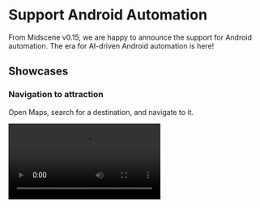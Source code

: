 # Support Android Automation

From Midscene v0.15, we are happy to announce the support for Android automation. The era for AI-driven Android automation is here!

## Showcases

### Navigation to attraction

Open Maps, search for a destination, and navigate to it.

<video src="https://lf3-static.bytednsdoc.com/obj/eden-cn/nupipfups/Midscene/android-maps.mp4" controls/>

### Auto-like tweets

Open Twitter, auto-like the first tweet by [@midscene_ai](https://x.com/midscene_ai).

<video src="https://lf3-static.bytednsdoc.com/obj/eden-cn/nupipfups/Midscene/android-twitter.mp4" controls/>

## Suitable for ALL apps

For our developers, all you need is the adb connection and a visual-language model (vl-model) service. Everything is ready!

Behind the scenes, we utilize the visual grounding capabilities of vl-model to locate target elements on the screen. So, regardless of whether it's a native app, a [Lynx](https://github.com/lynx-family/lynx) page, or a hybrid app with a webview, it makes no difference. Developers can write automation scripts without the burden of worrying about the technology stack of the app.

## With ALL the power of Midscene

When using Midscene to do web automation, our users loves the tools like playgrounds and reports. Now, we bring the same power to Android automation!

### Use the playground to run automation without any code

<video src="https://lf3-static.bytednsdoc.com/obj/eden-cn/nupipfups/Midscene/android-playground-lark-en.mp4" poster="/blog/android-playground-lark-poster-en.png" controls/>

### Use the report to replay the whole process

<video src="https://lf3-static.bytednsdoc.com/obj/eden-cn/nupipfups/Midscene/android-ebay.mp4" controls/>

### Write the automation scripts by yaml file

Connect to the device, open ebay.com, and get some items info.

```yaml 
# search headphone on ebay, extract the items info into a json file, and assert the shopping cart icon

android:
  deviceId: s4ey59

tasks:
  - name: search headphones
    flow:
      - aiAction: open browser and navigate to ebay.com
      - aiAction: type 'Headphones' in ebay search box, hit Enter
      - sleep: 5000
      - aiAction: scroll down the page for 800px

  - name: extract headphones info
    flow:
      - aiQuery: >
          {name: string, price: number, subTitle: string}[], return item name, price and the subTitle on the lower right corner of each item
        name: headphones

  - name: assert Filter button
    flow:
      - aiAssert: There is a Filter button on the page
```

### Use the javascript SDK

Use the javascript SDK to do the automation by code.

```ts 
import { AndroidAgent, AndroidDevice, getConnectedDevices } from '@midscene/android';
import "dotenv/config"; // read environment variables from .env file

const sleep = (ms) => new Promise((r) => setTimeout(r, ms));
Promise.resolve(
  (async () => {
    const devices = await getConnectedDevices();
    const page = new AndroidDevice(devices[0].udid);

    // 👀 init Midscene agent
    const agent = new AndroidAgent(page,{
      aiActionContext:
        'If any location, permission, user agreement, etc. popup, click agree. If login page pops up, close it.',
    });
    await page.connect();
    await page.launch('https://www.ebay.com');

    await sleep(5000);

    // 👀 type keywords, perform a search
    await agent.aiAction('type "Headphones" in search box, hit Enter');

    // 👀 wait for the loading
    await agent.aiWaitFor("there is at least one headphone item on page");
    // or you may use a plain sleep:
    // await sleep(5000);

    // 👀 understand the page content, find the items
    const items = await agent.aiQuery(
      "{itemTitle: string, price: Number}[], find item in list and corresponding price"
    );
    console.log("headphones in stock", items);

    // 👀 assert by AI
    await agent.aiAssert("There is a category filter on the left");
  })()
);

```

### Two style APIs to do interaction

The auto-planning style:

```javascript
await agent.ai('input "Headphones" in search box, hit Enter');
```

The instant action style:

```javascript
await agent.aiInput('Headphones', 'search box');
await agent.aiKeyboardPress('Enter');
```

## Quick start

You can use the playground to experience the Android automation without any code. Please refer to [Quick experience with Android](./quick-experience-with-android) for more details.

After the experience, you can integrate with the Android device by javascript code. Please refer to [Integrate with Android(adb)](./integrate-with-android) for more details.

If you prefer the yaml file for automation scripts, please refer to [Automate with scripts in yaml](./automate-with-scripts-in-yaml).

### Demo projects

We have prepared a demo project for javascript SDK:

[JavaScript demo project](https://github.com/web-infra-dev/midscene-example/blob/main/android/javascript-sdk-demo)

If you want to use the automation for testing purpose, you can use the javascript with vitest. We have setup a demo project for you to see how it works:

[Vitest demo project](https://github.com/web-infra-dev/midscene-example/blob/main/android/vitest-demo)

You can also write the automation scripts by yaml file:

[YAML demo project](https://github.com/web-infra-dev/midscene-example/blob/main/android/yaml-scripts-demo)

## Limitations

1. Caching feature for element locator is not supported. Since no view-hierarchy is collected, we cannot cache the element identifier and reuse it.
2. LLMs like gpt-4o or deepseek are not supported. Only some known vl models with visual grounding ability are supported for now. If you want to introduce other vl models, please let us know.
3. The performance is not good enough for now. We are still working on it.
4. The vl model may not perform well on `.aiQuery` and `.aiAssert`. We will give a way to switch model for different kinds of tasks.
5. Due to some security restrictions, you may got a blank screenshot for the password input and Midscene will not be able to work for that.

## Credits

We would like to thank the following projects:

- [scrcpy](https://github.com/Genymobile/scrcpy) and [yume-chan](https://github.com/yume-chan) allow us to control Android devices with browser.
- [appium-adb](https://github.com/appium/appium-adb) for the javascript bridge of adb.
- [YADB](https://github.com/ysbing/YADB) for the yadb tool which improves the performance of text input.

